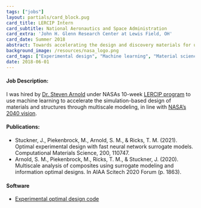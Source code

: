 ```yaml
---
tags: ["jobs"]
layout: partials/card_block.pug
card_title: LERCIP Intern
card_subtitle: National Aeronautics and Space Administration
card_extra: 'John H. Glenn Research Center at Lewis Field, OH'
card_date: Summer 2018
abstract: Towards accelerating the design and discovery materials for use in extreme environments, I was hired by Dr. Steven Arnold under NASAs 10-week LERCIP program to apply Machine Learning to a specific Material Science problem. 
background_image: /resources/nasa_logo.png
card_tags: ["Experimental design", "Machine learning", "Material science"]
date: 2018-06-01
---
```


:::{.flex .items-center .px-2 .py-1 .bg-gray-100}
<h4 class="font-bold bg-gray-100"> Job Description: </h4>
:::

:::{.p-2 .overflow-auto .px-4 .py-2 .bg-white-100 .prose-md}

I was hired by [Dr. Steven Arnold](https://www.linkedin.com/in/steve-arnold-72545416/) under NASAs 10-week [LERCIP program](https://ntrs.nasa.gov/citations/20050185532) to use machine learning to accelerate the simulation-based design of materials and structures through multiscale modeling, in line with [NASA's 2040 vision](https://ntrs.nasa.gov/citations/20180002010). 

<!-- https://ntrs.nasa.gov/search?author=Matthew%20Piekenbrock -->

:::

:::{.flex .items-center .px-2 .py-1 .bg-gray-100}
<h4 class="font-bold bg-gray-100"> Publications: </h4>
:::

:::{.p-2 .overflow-auto .px-4 .py-2 .bg-white-100}
:::{.bullet_list .ml-2 .mt-1 .lisc-desc .space-y-2 .prose-md style="list-style-type: disc !important;"}
  - Stuckner, J., Piekenbrock, M., Arnold, S. M., & Ricks, T. M. (2021). Optimal experimental design with fast neural network surrogate models. Computational Materials Science, 200, 110747.
  - Arnold, S. M., Piekenbrock, M., Ricks, T. M., & Stuckner, J. (2020). Multiscale analysis of composites using surrogate modeling and information optimal designs. In AIAA Scitech 2020 Forum (p. 1863).
:::
:::

:::{.flex .items-center .px-2 .py-1 .bg-gray-100}
<h4 class="font-bold bg-gray-100"> Software </h4>
:::

:::{.p-2 .overflow-auto .px-4 .py-2 .bg-white-100}
:::{.prose-md .lisc-desc .text-sm .space-y-2}
- [Experimental optimal design code](https://github.com/nasa/OED-with-NN-surrogates)
:::
:::




<!-- The research project involving training a feed-forward Neural Network to act a surrogate model for the [Generalized Method of Cells](https://ntrs.nasa.gov/api/citations/20020061830/downloads/20020061830.pdf) (GMC) technique. The second phase of the project involved creating a systematic procedure for interpreting various aspects of the data produced by the surrogate model using a non-parameteric Optimal
Experimental Design (OED)-motivated optimization procedure, recently made
possible by the Approximate Coordinate Exchange algorithm. -->
